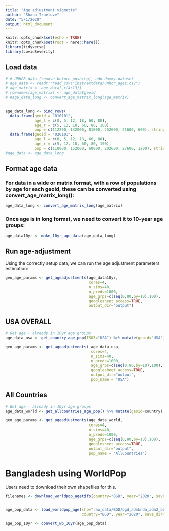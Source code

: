 ```yaml
---
title: "Age adjustment vignette"
author: "Shaun Truelove"
date: "5/1/2020"
output: html_document
---
```


```r
knitr::opts_chunk$set(echo = TRUE)
knitr::opts_chunk$set(root = here::here())
library(tidyverse)
library(covidSeverity)

```

## Load data

```r
# # UNHCR data [remove before pushing], add dummy dataset
# age_data <- readr::read_csv("inst/extdata/unhcr_ages.csv")
# age_matrix <- age_data[,c(4:13)]
# rownames(age_matrix) <- age_data$geoid
# #age_data_long <- convert_age_matrix_long(age_matrix)


age_data_long <- bind_rows(
  data.frame(geoid = "010101",
             age_l = c(0, 5, 12, 18, 60, 80),
             age_r = c(5, 12, 18, 60, 80, 100),
             pop = c(112200, 132000, 81000, 252600, 21600, 600), stringsAsFactors = FALSE),
  data.frame(geoid = "020101",
             age_l = c(0, 5, 12, 18, 60, 80),
             age_r = c(5, 12, 18, 60, 80, 100),
             pop = c(110000, 152000, 60000, 202600, 27600, 1200), stringsAsFactors = FALSE))
#age_data <- age_data_long 


```


## Format age data

### For data in a wide or matrix format, with a row of populations by age for each geoid, these can be converted using **convert_age_matrix_long()**:
```r
age_data_long <- convert_age_matrix_long(age_matrix)
```

### Once age is in long format, we need to convert it to 10-year age groups:
```r
age_data10yr <- make_10yr_age_data(age_data_long)
```



## Run age-adjustment
Using the correctly setup data, we can run the age adjustment parameters estimation:
```r
geo_age_params <- get_ageadjustments(age_data10yr,
                                     cores=4,
                                     n_sims=40,
                                     n_preds=1000,
                                     age_grps=c(seq(0,80,by=10),100),
                                     googlesheet_access=TRUE,
                                     output_dir="output")
```



## USA OVERALL

```r

# Get age - already in 10yr age groups
age_data_usa <- get_country_age_pop(ISO3="USA") %>% mutate(geoid="USA")

geo_age_params <- get_ageadjustments( age_data_usa,
                                      cores=4, 
                                      n_sims=40,
                                      n_preds=1000,
                                      age_grps=c(seq(0,80,by=10),100),
                                      googlesheet_access=TRUE,
                                      output_dir="output",
                                      pop_name = "USA")
```

## All Countries
```r

# Get age - already in 10yr age groups
age_data_world <- get_allcountries_age_pop() %>% mutate(geoid=country)

geo_age_params <- get_ageadjustments(age_data_world,
                                     cores=4, 
                                     n_sims=40,
                                     n_preds=1000,
                                     age_grps=c(seq(0,80,by=10),100),
                                     googlesheet_access=TRUE,
                                     output_dir="output",
                                     pop_name = "AllCountries")
```



# Bangladesh using WorldPop

Users need to download their own shapefiles for this.

```r

filenames <- download_worldpop_agetifs(country="BGD", year="2020", save_dir="raw_data", cores=4)


age_pop_data <- load_worldpop_age(shp="raw_data/BGD/bgd_admbnda_adm2_bbs_20180410/bgd_admbnda_adm2_bbs_20180410.shp", 
                                  country="BGD", year="2020", save_dir="raw_data", cores=4)

age_pop_10yr <- convert_wp_10yr(age_pop_data)


```

